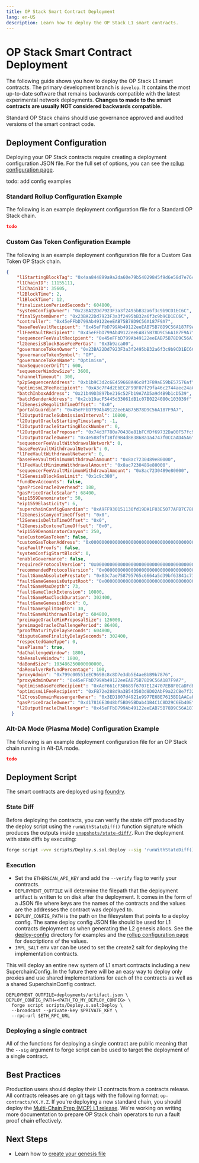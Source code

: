 ```yaml
---
title: OP Stack Smart Contract Deployment
lang: en-US
description: Learn how to deploy the OP Stack L1 smart contracts.
---
```



# OP Stack Smart Contract Deployment

The following guide shows you how to deploy the OP Stack L1 smart contracts.
The primary development branch is `develop`. It contains the most up-to-date
software that remains backwards compatible with the latest experimental
network deployments. **Changes to made to the smart contracts are usually
NOT considered backwards compatible.**

<Callout>
  Standard OP Stack chains should use governance approved and audited versions
  of the smart contract code.
</Callout>

## Deployment Configuration

Deploying your OP Stack contracts require creating a deployment configuration
JSON file. For the full set of options, you can see the [rollup configuration page](/builders/chain-operators/configuration/rollup).

todo: add config examples

### Standard Rollup Configuration Example

The following is an example deployment configuration file for a Standard OP
Stack chain.

```json
todo
```

### Custom Gas Token Configuration Example

The following is an example deployment configuration file for a Custom Gas
Token OP Stack chain.

```json
{
    "l1StartingBlockTag": "0x4aa844899a9a2da60e79b54029845f9d6e58d7e76ced5bba582a5e0a594bfeec",
    "l1ChainID": 11155111,
    "l2ChainID": 35605,
    "l2BlockTime": 2,
    "l1BlockTime": 12,
    "finalizationPeriodSeconds": 604800,
    "systemConfigOwner": "0x23BA22Dd7923F3a3f2495bB32a6f3c9b9CD1EC6C",
    "finalSystemOwner": "0x23BA22Dd7923F3a3f2495bB32a6f3c9b9CD1EC6C",
    "controller": "0x45eFFbD799Ab49122eeEAB75B78D9C56A187F9A7",
    "baseFeeVaultRecipient": "0x45eFFbD799Ab49122eeEAB75B78D9C56A187F9A7",
    "l1FeeVaultRecipient": "0x45eFFbD799Ab49122eeEAB75B78D9C56A187F9A7",
    "sequencerFeeVaultRecipient": "0x45eFFbD799Ab49122eeEAB75B78D9C56A187F9A7",
    "l2GenesisBlockBaseFeePerGas": "0x3b9aca00",
    "governanceTokenOwner": "0x23BA22Dd7923F3a3f2495bB32a6f3c9b9CD1EC6C",
    "governanceTokenSymbol": "OP",
    "governanceTokenName": "Optimism",
    "maxSequencerDrift": 600,
    "sequencerWindowSize": 3600,
    "channelTimeout": 300,
    "p2pSequencerAddress": "0xb1b9C3d2c6E459668A46c8f3F89aE59bE57576af",
    "optimismL2FeeRecipient": "0xA3c7F4d2EbEC2F99F07f29fa46c2744aec24aC31",
    "batchInboxAddress": "0x21b49D3897be216c52Fb19A7AD5a9d4B9b1cD539",
    "batchSenderAddress": "0x2cb19acF5445d33061dB1c07B0224080c103039f",
    "l2GenesisRegolithTimeOffset": "0x0",
    "portalGuardian": "0x45eFFbD799Ab49122eeEAB75B78D9C56A187F9A7",
    "l2OutputOracleSubmissionInterval": 10800,
    "l2OutputOracleStartingTimestamp": -1,
    "l2OutputOracleStartingBlockNumber": 0,
    "l2OutputOracleProposer": "0x74d3F780a70438e81bFCfDf69732Da00F57fc960",
    "l2OutputOracleOwner": "0x4e588f9f1Bfd9B4d8B3868a1a4747f0CCaAD45A6",
    "sequencerFeeVaultWithdrawalNetwork": 0,
    "baseFeeVaultWithdrawalNetwork": 0,
    "l1FeeVaultWithdrawalNetwork": 0,
    "baseFeeVaultMinimumWithdrawalAmount": "0x8ac7230489e80000",
    "l1FeeVaultMinimumWithdrawalAmount": "0x8ac7230489e80000",
    "sequencerFeeVaultMinimumWithdrawalAmount": "0x8ac7230489e80000",
    "l2GenesisBlockGasLimit": "0x1c9c380",
    "fundDevAccounts": false,
    "gasPriceOracleOverhead": 188,
    "gasPriceOracleScalar": 68400,
    "eip1559Denominator": 50,
    "eip1559Elasticity": 6,
    "superchainConfigGuardian": "0xA9FF930151130fd19DA1F03E5077AFB7C78F8503",
    "l2GenesisCanyonTimeOffset": "0x0",
    "l2GenesisDeltaTimeOffset": "0x0",
    "l2GenesisEcotoneTimeOffset": "0x0",
    "eip1559DenominatorCanyon": 250,
    "useCustomGasToken": false,
    "customGasTokenAddress": "0x0000000000000000000000000000000000000000",
    "useFaultProofs": false,
    "systemConfigStartBlock": 0,
    "enableGovernance": false,
    "requiredProtocolVersion": "0x0000000000000000000000000000000000000000000000000000000000000000",
    "recommendedProtocolVersion": "0x0000000000000000000000000000000000000000000000000000000000000000",
    "faultGameAbsolutePrestate": "0x03c7ae758795765c6664a5d39bf63841c71ff191e9189522bad8ebff5d4eca98",
    "faultGameGenesisOutputRoot": "0x0000000000000000000000000000000000000000000000000000000000000000",
    "faultGameMaxDepth": 73,
    "faultGameClockExtension": 10800,
    "faultGameMaxClockDuration": 302400,
    "faultGameGenesisBlock": 0,
    "faultGameSplitDepth": 30,
    "faultGameWithdrawalDelay": 604800,
    "preimageOracleMinProposalSize": 126000,
    "preimageOracleChallengePeriod": 86400,
    "proofMaturityDelaySeconds": 604800,
    "disputeGameFinalityDelaySeconds": 302400,
    "respectedGameType": 0,
    "usePlasma": true,
    "daChallengeWindow": 1800,
    "daResolveWindow": 1800,
    "daBondSize": 103486250000000000,
    "daResolverRefundPercentage": 100,
    "proxyAdmin": "0x799c00551eEC969Bc8c8D7e3db5E4aeBbB9b7876",
    "proxyAdminOwner": "0x45eFFbD799Ab49122eeEAB75B78D9C56A187F9A7",
    "optimismBaseFeeRecipient": "0xAeF661cF30689f6707E124707EB8F0CaDFdB55c2",
    "optimismL1FeeRecipient": "0xFB72e288d9a3B543503d8D02AbF9a22C8e7f32b8",
    "l2CrossDomainMessengerOwner": "0x3ED1807d4921e9977E6BE7615BD1AACab20C8516",
    "gasPriceOracleOwner": "0xd17816E3048bf5BD95BDab41B4C1C8D29C6Eb40E",
    "l2OutputOracleChallenger": "0x45eFFbD799Ab49122eeEAB75B78D9C56A187F9A7"
  }
```

### Alt-DA Mode (Plasma Mode) Configuration Example

The following is an example deployment configuration file for an OP Stack
chain running in Alt-DA mode.

```json
todo
```

## Deployment Script

The smart contracts are deployed using [foundry](https://github.com/foundry-rs).

### State Diff

Before deploying the contracts, you can verify the state diff produced by the
deploy script using the `runWithStateDiff()` function signature which produces
the outputs inside [`snapshots/state-diff/`](https://github.com/ethereum-optimism/optimism/tree/develop/packages/contracts-bedrock/snapshots/state-diff).
Run the deployment with state diffs by executing:

```bash
forge script -vvv scripts/Deploy.s.sol:Deploy --sig 'runWithStateDiff()' --rpc-url $ETH_RPC_URL --broadcast --private-key $PRIVATE_KEY
```

### Execution

*   Set the `ETHERSCAN_API_KEY` and add the `--verify` flag to verify your
    contracts.
*   `DEPLOYMENT_OUTFILE` will determine the filepath that the deployment
    artifact is written to on disk after the deployment. It comes in the form of a
    JSON file where keys are the names of the contracts and the values are the
    addresses the contract was deployed to.
*   `DEPLOY_CONFIG_PATH` is the path on the filesystem that points to a deploy
    config. The same deploy config JSON file should be used for L1 contracts
    deployment as when generating the L2 genesis allocs. See the [deploy-config](https://github.com/ethereum-optimism/optimism/tree/develop/packages/contracts-bedrock/deploy-config)
    directory for examples and the [rollup configuration page](/builders/chain-operators/configuration/rollup)
    for descriptions of the values.
*   `IMPL_SALT` env var can be used to set the create2 salt for deploying the
    implementation contracts.

This will deploy an entire new system of L1 smart contracts including a new
SuperchainConfig. In the future there will be an easy way to deploy only
proxies and use shared implementations for each of the contracts as well as a
shared SuperchainConfig contract.

```
DEPLOYMENT_OUTFILE=deployments/artifact.json \
DEPLOY_CONFIG_PATH=<PATH_TO_MY_DEPLOY_CONFIG> \
  forge script scripts/Deploy.s.sol:Deploy \
  --broadcast --private-key $PRIVATE_KEY \
  --rpc-url $ETH_RPC_URL
```

### Deploying a single contract

All of the functions for deploying a single contract are public meaning that
the `--sig` argument to forge script can be used to target the deployment of a
single contract.

## Best Practices

Production users should deploy their L1 contracts from a contracts release.
All contracts releases are on git tags with the following format:
`op-contracts/vX.Y.Z`. If you're deploying a new standard chain, you should
deploy the [Multi-Chain Prep (MCP) L1 release](https://github.com/ethereum-optimism/optimism/releases/tag/op-contracts%2Fv1.3.0).
We're working on writing more documentation to prepare OP Stack chain operators
to run a fault proof chain effectively.

## Next Steps

*   Learn how to [create your genesis file](/builders/chain-operators/deploy/genesis)
